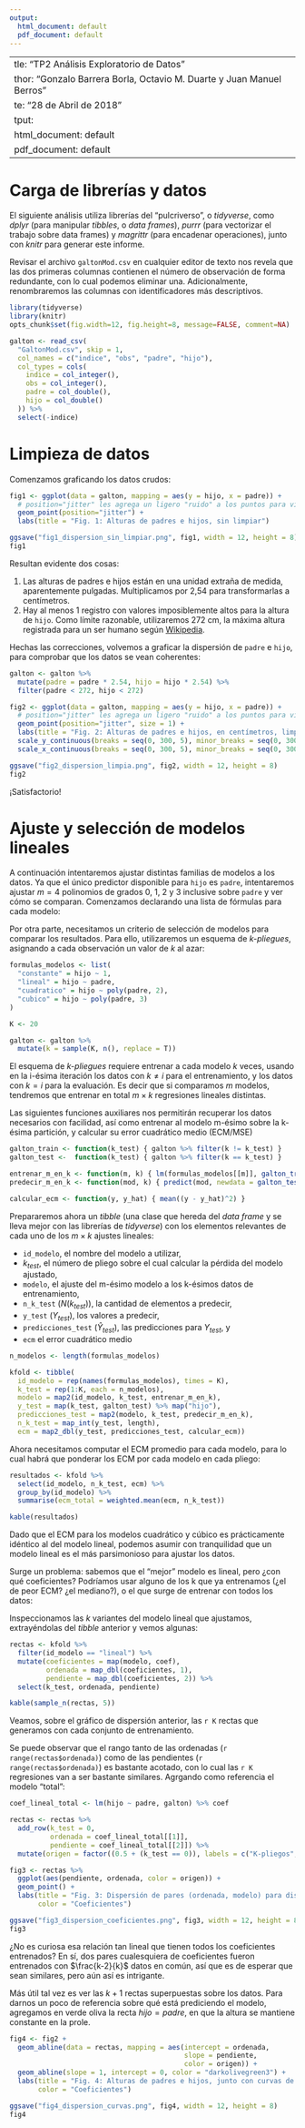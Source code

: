 ```yaml
---
output:
  html_document: default
  pdf_document: default
---
```

  ---
title: "TP2 Análisis Exploratorio de Datos"
author: "Gonzalo Barrera Borla, Octavio M. Duarte y Juan Manuel Berros"
date: "28 de Abril de 2018"
output:
  html_document: default
  pdf_document: default
---

# Carga de librerías y datos
El siguiente análisis utiliza librerías del "pulcriverso", o _tidyverse_, como _dplyr_ (para manipular _tibbles_, o _data frames_), _purrr_ (para vectorizar el trabajo sobre data frames) y _magrittr_ (para encadenar operaciones), junto con _knitr_ para generar este informe.

Revisar el archivo `galtonMod.csv` en cualquier editor de texto nos revela que las dos primeras columnas contienen el número de observación de forma redundante, con lo cual podemos eliminar una. Adicionalmente, renombraremos las columnas con identificadores más descriptivos.

```r
library(tidyverse)
library(knitr)
opts_chunk$set(fig.width=12, fig.height=8, message=FALSE, comment=NA)
```

```r
galton <- read_csv(
  "GaltonMod.csv", skip = 1,
  col_names = c("indice", "obs", "padre", "hijo"),
  col_types = cols(
    indice = col_integer(),
    obs = col_integer(),
    padre = col_double(),
    hijo = col_double()
  )) %>%
  select(-indice)
```

# Limpieza de datos

Comenzamos graficando los datos crudos:

```r
fig1 <- ggplot(data = galton, mapping = aes(y = hijo, x = padre)) +
  # position="jitter" les agrega un ligero "ruido" a los puntos para visualizarlos mejor
  geom_point(position="jitter") +
  labs(title = "Fig. 1: Alturas de padres e hijos, sin limpiar")

ggsave("fig1_dispersion_sin_limpiar.png", fig1, width = 12, height = 8)
fig1
```

Resultan evidente dos cosas:

1. Las alturas de padres e hijos están en una unidad extraña de medida, aparentemente pulgadas. Multiplicamos por 2,54 para transformarlas a centímetros.
2. Hay al menos 1 registro con valores imposiblemente altos para la altura de `hijo`. Como límite razonable, utilizaremos 272 cm, la máxima altura registrada para un ser humano según [Wikipedia](https://en.wikipedia.org/wiki/List_of_tallest_people).

Hechas las correcciones, volvemos a graficar la dispersión de `padre` e `hijo`, para comprobar que los datos se vean coherentes:

```r
galton <- galton %>%
  mutate(padre = padre * 2.54, hijo = hijo * 2.54) %>%
  filter(padre < 272, hijo < 272)

fig2 <- ggplot(data = galton, mapping = aes(y = hijo, x = padre)) +
  # position="jitter" les agrega un ligero "ruido" a los puntos para visualizarlos mejor
  geom_point(position="jitter", size = 1) +
  labs(title = "Fig. 2: Alturas de padres e hijos, en centímetros, limpias") +
  scale_y_continuous(breaks = seq(0, 300, 5), minor_breaks = seq(0, 300, 1)) +
  scale_x_continuous(breaks = seq(0, 300, 5), minor_breaks = seq(0, 300, 1))

ggsave("fig2_dispersion_limpia.png", fig2, width = 12, height = 8)
fig2
```

¡Satisfactorio!

# Ajuste y selección de modelos lineales

A continuación intentaremos ajustar distintas familias de modelos a los datos. Ya que el único predictor disponible para `hijo` es `padre`, intentaremos ajustar $m=4$ polinomios de grados 0, 1, 2 y 3 inclusive sobre `padre` y ver cómo se comparan. Comenzamos declarando una lista de fórmulas para cada modelo:

Por otra parte, necesitamos un criterio de selección de modelos para comparar los resultados. Para ello, utilizaremos un esquema de _k-pliegues_, asignando a cada observación un valor de $k$ al azar:

```r
formulas_modelos <- list(
  "constante" = hijo ~ 1,
  "lineal" = hijo ~ padre,
  "cuadratico" = hijo ~ poly(padre, 2),
  "cubico" = hijo ~ poly(padre, 3)
)

K <- 20

galton <- galton %>%
  mutate(k = sample(K, n(), replace = T))
```

El esquema de _k-pliegues_ requiere entrenar a cada modelo $k$ veces, usando en la i-ésima iteración los datos con $k \neq i$ para el entrenamiento, y los datos con $k = i$ para la evaluación. Es decir que si comparamos $m$ modelos, tendremos que entrenar en total $m \times k$ regresiones lineales distintas.

Las siguientes funciones auxiliares nos permitirán recuperar los datos necesarios con facilidad, así como entrenar al modelo m-ésimo sobre la k-ésima partición, y calcular su error cuadrático medio (ECM/MSE)

```r
galton_train <- function(k_test) { galton %>% filter(k != k_test) }
galton_test <-  function(k_test) { galton %>% filter(k == k_test) }

entrenar_m_en_k <- function(m, k) { lm(formulas_modelos[[m]], galton_train(k))}
predecir_m_en_k <- function(mod, k) { predict(mod, newdata = galton_test(k))}

calcular_ecm <- function(y, y_hat) { mean((y - y_hat)^2) }
```

Prepararemos ahora un _tibble_ (una clase que hereda del _data frame_ y se lleva mejor con las librerías de _tidyverse_) con los elementos relevantes de cada uno de los $m \times k$ ajustes lineales:

- `id_modelo`, el nombre del modelo a utilizar,
- $k_{test}$, el número de pliego sobre el cual calcular la pérdida del modelo ajustado,
- `modelo`, el ajuste del m-ésimo modelo a los k-ésimos datos de entrenamiento,
- `n_k_test` ($N(k_{test})$), la cantidad de elementos a predecir,
- `y_test` ($Y_{test}$), los valores a predecir,
- `predicciones_test` ($\hat{Y}_{test}$), las predicciones para $Y_{test}$, y
- `ecm` el error cuadrático medio

```r
n_modelos <- length(formulas_modelos)

kfold <- tibble(
  id_modelo = rep(names(formulas_modelos), times = K),
  k_test = rep(1:K, each = n_modelos),
  modelo = map2(id_modelo, k_test, entrenar_m_en_k),
  y_test = map(k_test, galton_test) %>% map("hijo"),
  predicciones_test = map2(modelo, k_test, predecir_m_en_k),
  n_k_test = map_int(y_test, length),
  ecm = map2_dbl(y_test, predicciones_test, calcular_ecm))
```

Ahora necesitamos computar el ECM promedio para cada modelo, para lo cual habrá que ponderar los ECM por cada modelo en cada pliego:

```r
resultados <- kfold %>%
  select(id_modelo, n_k_test, ecm) %>%
  group_by(id_modelo) %>%
  summarise(ecm_total = weighted.mean(ecm, n_k_test))

kable(resultados)
```

Dado que el ECM para los modelos cuadrático y cúbico es prácticamente idéntico al del modelo lineal, podemos asumir con tranquilidad que un modelo lineal es el más parsimonioso para ajustar los datos. 

Surge un problema: sabemos que el "mejor" modelo es lineal, pero ¿con qué coeficientes? Podríamos usar alguno de los k que ya entrenamos (¿el de peor ECM? ¿el mediano?), o el que surge de entrenar con todos los datos:

Inspeccionamos las $k$ variantes del modelo lineal que ajustamos, extrayéndolas del _tibble_ anterior y vemos algunas:

```r
rectas <- kfold %>%
  filter(id_modelo == "lineal") %>%
  mutate(coeficientes = map(modelo, coef),
         ordenada = map_dbl(coeficientes, 1),
         pendiente = map_dbl(coeficientes, 2)) %>%
  select(k_test, ordenada, pendiente)

kable(sample_n(rectas, 5))
```

Veamos, sobre el gráfico de dispersión anterior, las `r K` rectas que generamos con cada conjunto de entrenamiento.

Se puede observar que el rango tanto de las ordenadas (`r range(rectas$ordenada)`) como de las pendientes (`r range(rectas$ordenada)`) es bastante acotado, con lo cual las `r K` regresiones van a ser bastante similares. Agrgando como referencia el modelo "total":

```r
coef_lineal_total <- lm(hijo ~ padre, galton) %>% coef

rectas <- rectas %>%
  add_row(k_test = 0, 
          ordenada = coef_lineal_total[[1]], 
          pendiente = coef_lineal_total[[2]]) %>%
  mutate(origen = factor((0.5 + (k_test == 0)), labels = c("K-pliegos", "Total")))

fig3 <- rectas %>%
  ggplot(aes(pendiente, ordenada, color = origen)) + 
  geom_point() +
  labs(title = "Fig. 3: Dispersión de pares (ordenada, modelo) para distintos modelos",
       color = "Coeficientes")

ggsave("fig3_dispersion_coeficientes.png", fig3, width = 12, height = 8)
fig3
```

¿No es curiosa esa relación tan lineal que tienen todos los coeficientes entrenados? En sí, dos pares cualesquiera de coeficientes fueron entrenados con $\frac{k-2}{k}$ datos en común, así que es de esperar que sean similares, pero aún así es intrigante.

Más útil tal vez es ver las $k+1$ rectas superpuestas sobre los datos. Para darnos un poco de referencia sobre qué está prediciendo el modelo, agregamos en verde oliva la recta $hijo = padre$, en que la altura se mantiene constante en la prole.

```r
fig4 <- fig2 +
  geom_abline(data = rectas, mapping = aes(intercept = ordenada,
                                           slope = pendiente,
                                           color = origen)) +
  geom_abline(slope = 1, intercept = 0, color = "darkolivegreen3") +
  labs(title = "Fig. 4: Alturas de padres e hijos, junto con curvas de ajuste lineal",
       color = "Coeficientes") 

ggsave("fig4_dispersion_curvas.png", fig4, width = 12, height = 8)
fig4

```
